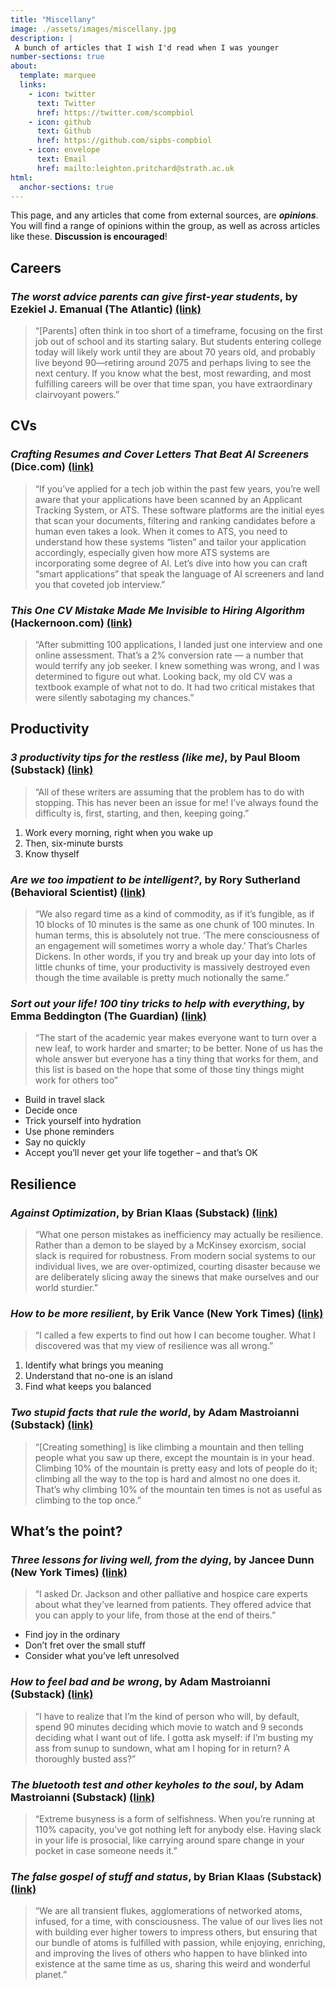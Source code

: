 ```yaml
---
title: "Miscellany"
image: ./assets/images/miscellany.jpg
description: |
 A bunch of articles that I wish I'd read when I was younger
number-sections: true
about:
  template: marquee
  links:
    - icon: twitter
      text: Twitter
      href: https://twitter.com/scompbiol
    - icon: github
      text: Github
      href: https://github.com/sipbs-compbiol
    - icon: envelope
      text: Email
      href: mailto:leighton.pritchard@strath.ac.uk
html:
  anchor-sections: true
---
```


::: {.callout-caution}
This page, and any articles that come from external sources, are **_opinions_**. You will find a range of opinions within the group, as well as across articles like these. **Discussion is encouraged**!
:::

## Careers

### _The worst advice parents can give first-year students_, by Ezekiel J. Emanual (The Atlantic) [(link)](https://www.theatlantic.com/ideas/archive/2024/08/worst-advice-parents-can-give-college-first-years/679610/?gift=H8yb8mRZYxqPiayxAxcfABenohOSYOeBEb4e16hEI1o&utm_source=copy-link&utm_medium=social&utm_campaign=share){target="_blank"}

> "[Parents] often think in too short of a timeframe, focusing on the first job out of school and its starting salary. But students entering college today will likely work until they are about 70 years old, and probably live beyond 90—retiring around 2075 and perhaps living to see the next century. If you know what the best, most rewarding, and most fulfilling careers will be over that time span, you have extraordinary clairvoyant powers."

## CVs

### _Crafting Resumes and Cover Letters That Beat AI Screeners_ (Dice.com) [(link)](https://www.dice.com/career-advice/crafting-resumes-and-cover-letters-that-beat-ai-screeners)

> "If you’ve applied for a tech job within the past few years, you’re well aware that your applications have been scanned by an Applicant Tracking System, or ATS. These software platforms are the initial eyes that scan your documents, filtering and ranking candidates before a human even takes a look. When it comes to ATS, you need to understand how these systems “listen” and tailor your application accordingly, especially given how more ATS systems are incorporating some degree of AI. Let's dive into how you can craft "smart applications" that speak the language of AI screeners and land you that coveted job interview."

### _This One CV Mistake Made Me Invisible to Hiring Algorithm_ (Hackernoon.com) [(link)](https://hackernoon.com/this-one-cv-mistake-made-me-invisible-to-hiring-algorithms)

> "After submitting 100 applications, I landed just one interview and one online assessment. That’s a 2% conversion rate — a number that would terrify any job seeker. I knew something was wrong, and I was determined to figure out what. Looking back, my old CV was a textbook example of what not to do. It had two critical mistakes that were silently sabotaging my chances."

## Productivity

### _3 productivity tips for the restless (like me)_, by Paul Bloom (Substack) [(link)](https://smallpotatoes.paulbloom.net/p/three-productivity-tips-for-the-restless){target="_blank"}

> "All of these writers are assuming that the problem has to do with stopping. This has never been an issue for me! I’ve always found the difficulty is, first, starting, and then, keeping going."

1. Work every morning, right when you wake up
2. Then, six-minute bursts
3. Know thyself

### _Are we too impatient to be intelligent?_, by Rory Sutherland (Behavioral Scientist) [(link)](https://behavioralscientist.org/are-we-too-impatient-to-be-intelligent/){target="_blank"}

> "We also regard time as a kind of commodity, as if it’s fungible, as if 10 blocks of 10 minutes is the same as one chunk of 100 minutes. In human terms, this is absolutely not true. 'The mere consciousness of an engagement will sometimes worry a whole day.' That’s Charles Dickens. In other words, if you try and break up your day into lots of little chunks of time, your productivity is massively destroyed even though the time available is pretty much notionally the same."

### _Sort out your life! 100 tiny tricks to help with everything_, by Emma Beddington (The Guardian) [(link)](https://www.theguardian.com/lifeandstyle/article/2024/sep/03/sort-out-your-life-100-tiny-tricks-to-help-with-everything-from-digital-overwhelm-to-lumpy-sugar-and-unpaid-bills){target="_blank"}

> "The start of the academic year makes everyone want to turn over a new leaf, to work harder and smarter; to be better. None of us has the whole answer but everyone has a tiny thing that works for them, and this list is based on the hope that some of those tiny things might work for others too"

- Build in travel slack
- Decide once
- Trick yourself into hydration
- Use phone reminders
- Say no quickly
- Accept you’ll never get your life together – and that’s OK

## Resilience

### _Against Optimization_, by Brian Klaas (Substack) [(link)](https://www.forkingpaths.co/p/against-optimization){target="_blank"}

> "What one person mistakes as inefficiency may actually be resilience. Rather than a demon to be slayed by a McKinsey exorcism, social slack is required for robustness. From modern social systems to our individual lives, we are over-optimized, courting disaster because we are deliberately slicing away the sinews that make ourselves and our world sturdier."

### _How to be more resilient_, by Erik Vance (New York Times) [(link)](vance.html){target="_blank"}

> "I called a few experts to find out how I can become tougher. What I discovered was that my view of resilience was all wrong."

1. Identify what brings you meaning
2. Understand that no-one is an island
3. Find what keeps you balanced

### _Two stupid facts that rule the world_, by Adam Mastroianni (Substack) [(link)](https://www.experimental-history.com/p/two-stupid-facts-that-rule-the-world){target="_blank"}

> "[Creating something] is like climbing a mountain and then telling people what you saw up there, except the mountain is in your head. Climbing 10% of the mountain is pretty easy and lots of people do it; climbing all the way to the top is hard and almost no one does it. That’s why climbing 10% of the mountain ten times is not as useful as climbing to the top once."

## What's the point?

### _Three lessons for living well, from the dying_, by Jancee Dunn (New York Times) [(link)](dunn.html){target="_blank"}

> "I asked Dr. Jackson and other palliative and hospice care experts about what they’ve learned from patients. They offered advice that you can apply to your life, from those at the end of theirs."

- Find joy in the ordinary
- Don't fret over the small stuff
- Consider what you've left unresolved

### _How to feel bad and be wrong_, by Adam Mastroianni (Substack) [(link)](https://www.experimental-history.com/p/how-to-feel-bad-and-be-wrong){target="_blank"}

> "I have to realize that I’m the kind of person who will, by default, spend 90 minutes deciding which movie to watch and 9 seconds deciding what I want out of life. I gotta ask myself: if I’m busting my ass from sunup to sundown, what am I hoping for in return? A thoroughly busted ass?"

### _The bluetooth test and other keyholes to the soul_, by Adam Mastroianni (Substack) [(link)](https://www.experimental-history.com/p/the-bluetooth-test-and-other-keyholes){target="_blank"}

> "Extreme busyness is a form of selfishness. When you’re running at 110% capacity, you’ve got nothing left for anybody else. Having slack in your life is prosocial, like carrying around spare change in your pocket in case someone needs it."

### _The false gospel of stuff and status_, by Brian Klaas (Substack) [(link)](https://www.forkingpaths.co/p/the-false-gospel-of-stuff-and-status){target="_blank|}

> "We are all transient flukes, agglomerations of networked atoms, infused, for a time, with consciousness. The value of our lives lies not with building ever higher towers to impress others, but ensuring that our bundle of atoms is fulfilled with passion, while enjoying, enriching, and improving the lives of others who happen to have blinked into existence at the same time as us, sharing this weird and wonderful planet."